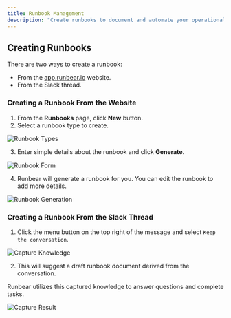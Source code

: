 ```yaml
---
title: Runbook Management
description: "Create runbooks to document and automate your operational processes."
---
```


## Creating Runbooks

There are two ways to create a runbook:

- From the [app.runbear.io](https://app.runbear.io) website.
- From the Slack thread.

### Creating a Runbook From the Website

1. From the **Runbooks** page, click **New** button.
2. Select a runbook type to create.

![Runbook Types](/images/screenshot-runbook-types.png)

3. Enter simple details about the runbook and click **Generate**.

![Runbook Form](/images/screenshot-runbook-form.png)

4. Runbear will generate a runbook for you. You can edit the runbook to add more details.

![Runbook Generation](/images/screenshot-runbook-generation.png)

### Creating a Runbook From the Slack Thread

1. Click the menu button on the top right of the message and select `Keep the conversation`.

![Capture Knowledge](/images/screenshot-capture-knowledge.png)

2. This will suggest a draft runbook document derived from the conversation.

<Note>
  Runbear utilizes this captured knowledge to answer questions and complete
  tasks.
</Note>

![Capture Result](/images/screenshot-capture-result.png)
